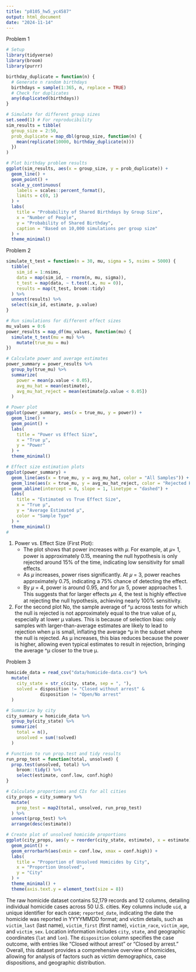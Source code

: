 ```yaml
---
title: "p8105_hw5_yc4587"
output: html_document
date: "2024-11-14"
---
```


Problem 1
```r
# Setup
library(tidyverse)
library(broom)
library(purrr)

birthday_duplicate = function(n) {
  # Generate n random birthdays
  birthdays = sample(1:365, n, replace = TRUE)
  # Check for duplicates
  any(duplicated(birthdays))
}

# Simulate for different group sizes
set.seed(1) # For reproducibility
sim_results = tibble(
  group_size = 2:50,
  prob_duplicate = map_dbl(group_size, function(n) {
    mean(replicate(10000, birthday_duplicate(n)))
  })
)

# Plot birthday problem results
ggplot(sim_results, aes(x = group_size, y = prob_duplicate)) +
  geom_line() +
  geom_point() +
  scale_y_continuous(
    labels = scales::percent_format(),
    limits = c(0, 1)
  ) +
  labs(
    title = "Probability of Shared Birthdays by Group Size",
    x = "Number of People",
    y = "Probability of Shared Birthday",
    caption = "Based on 10,000 simulations per group size"
  ) +
  theme_minimal()

```
Problem 2
```r
simulate_t_test = function(n = 30, mu, sigma = 5, nsims = 5000) {
  tibble(
    sim_id = 1:nsims,
    data = map(sim_id, ~ rnorm(n, mu, sigma)),
    t_test = map(data, ~ t.test(.x, mu = 0)),
    results = map(t_test, broom::tidy)
  ) %>%
  unnest(results) %>%
  select(sim_id, estimate, p.value)
}

# Run simulations for different effect sizes
mu_values = 0:6
power_results = map_df(mu_values, function(mu) {
  simulate_t_test(mu = mu) %>%
    mutate(true_mu = mu)
})

# Calculate power and average estimates
power_summary = power_results %>%
  group_by(true_mu) %>%
  summarize(
    power = mean(p.value < 0.05),
    avg_mu_hat = mean(estimate),
    avg_mu_hat_reject = mean(estimate[p.value < 0.05])
  )

# Power plot
ggplot(power_summary, aes(x = true_mu, y = power)) +
  geom_line() +
  geom_point() +
  labs(
    title = "Power vs Effect Size",
    x = "True μ",
    y = "Power"
  ) +
  theme_minimal()

# Effect size estimation plots
ggplot(power_summary) +
  geom_line(aes(x = true_mu, y = avg_mu_hat, color = "All Samples")) +
  geom_line(aes(x = true_mu, y = avg_mu_hat_reject, color = "Rejected H0 Only")) +
  geom_abline(intercept = 0, slope = 1, linetype = "dashed") +
  labs(
    title = "Estimated vs True Effect Size",
    x = "True μ",
    y = "Average Estimated μ",
    color = "Sample Type"
  ) +
  theme_minimal()
# 

```

1. Power vs. Effect Size (First Plot):
   - The plot shows that power increases with 𝜇. For example, at 𝜇= 1, power is approximately 0.15, meaning the null hypothesis is only rejected around 15% of the time, indicating low sensitivity for small effects.
   - As 𝜇 increases, power rises significantly. At 𝜇 = 3, power reaches approximately 0.75, indicating a 75% chance of detecting the effect.
   - By 𝜇 = 4, power is around 0.95, and for 𝜇≥ 5, power approaches 1. This suggests that for larger effects 𝜇≥ 4, the test is highly effective at rejecting the null hypothesis, achieving nearly 100% sensitivity.
   
2. For the second plot
No, the sample average of ^μ across tests for which the null is rejected is not approximately equal to the true value of μ, especially at lower μ values. This is because of selection bias: only samples with larger-than-average estimates are likely to lead to rejection when μ is small, inflating the average ^μ in the subset where the null is rejected. As μ increases, this bias reduces because the power is higher, allowing even typical estimates to result in rejection, bringing the average ^μ closer to the true μ.

Problem 3 
```r
homicide_data = read_csv("data/homicide-data.csv") %>%
  mutate(
    city_state = str_c(city, state, sep = ", "),
    solved = disposition != "Closed without arrest" & 
             disposition != "Open/No arrest"
  )

# Summarize by city
city_summary = homicide_data %>%
  group_by(city_state) %>%
  summarize(
    total = n(),
    unsolved = sum(!solved)
  )

# Function to run prop.test and tidy results
run_prop_test = function(total, unsolved) {
  prop.test(unsolved, total) %>%
    broom::tidy() %>%
    select(estimate, conf.low, conf.high)
}

# Calculate proportions and CIs for all cities
city_props = city_summary %>%
  mutate(
    prop_test = map2(total, unsolved, run_prop_test)
  ) %>%
  unnest(prop_test) %>%
  arrange(desc(estimate))

# Create plot of unsolved homicide proportions
ggplot(city_props, aes(y = reorder(city_state, estimate), x = estimate)) +
  geom_point() +
  geom_errorbarh(aes(xmin = conf.low, xmax = conf.high)) +
  labs(
    title = "Proportion of Unsolved Homicides by City",
    x = "Proportion Unsolved",
    y = "City"
  ) +
  theme_minimal() +
  theme(axis.text.y = element_text(size = 8))
```
The raw homicide dataset contains 52,179 records and 12 columns, detailing individual homicide cases across 50 U.S. cities. Key columns include `uid`, a unique identifier for each case; `reported_date`, indicating the date the homicide was reported in YYYYMMDD format; and victim details, such as `victim_last` (last name), `victim_first` (first name), `victim_race`, `victim_age`, and `victim_sex`. Location information includes `city`, `state`, and geographic coordinates (`lat` and `lon`). The `disposition` column specifies the case outcome, with entries like "Closed without arrest" or "Closed by arrest." Overall, this dataset provides a comprehensive overview of homicides, allowing for analysis of factors such as victim demographics, case dispositions, and geographic distribution.
